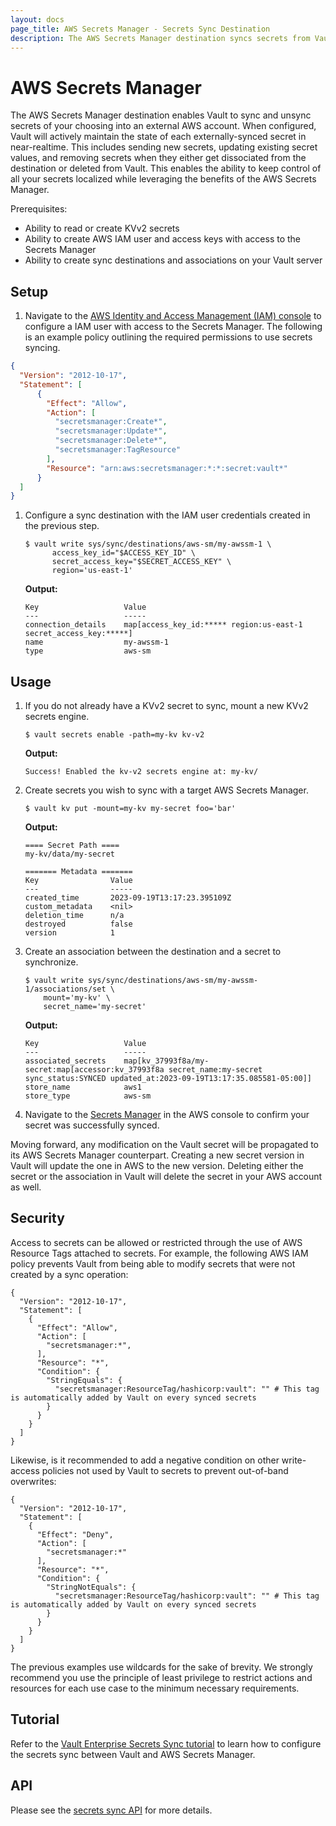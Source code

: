 ```yaml
---
layout: docs
page_title: AWS Secrets Manager - Secrets Sync Destination
description: The AWS Secrets Manager destination syncs secrets from Vault to AWS.
---
```


# AWS Secrets Manager

The AWS Secrets Manager destination enables Vault to sync and unsync secrets of your choosing into
an external AWS account. When configured, Vault will actively maintain the state of each externally-synced
secret in near-realtime. This includes sending new secrets, updating existing secret values, and removing
secrets when they either get dissociated from the destination or deleted from Vault. This enables the
ability to keep control of all your secrets localized while leveraging the benefits of the AWS Secrets Manager.

Prerequisites:
* Ability to read or create KVv2 secrets
* Ability to create AWS IAM user and access keys with access to the Secrets Manager
* Ability to create sync destinations and associations on your Vault server

## Setup

1. Navigate to the [AWS Identity and Access Management (IAM) console](https://us-east-1.console.aws.amazon.com/iamv2/home#/home)
  to configure a IAM user with access to the Secrets Manager. The following is an example policy outlining the required
  permissions to use secrets syncing.

  ```json
  {
    "Version": "2012-10-17",
    "Statement": [
        {
          "Effect": "Allow",
          "Action": [
            "secretsmanager:Create*",
            "secretsmanager:Update*",
            "secretsmanager:Delete*",
            "secretsmanager:TagResource"
          ],
          "Resource": "arn:aws:secretsmanager:*:*:secret:vault*"
        }
    ]
  }
  ```

1.	Configure a sync destination with the IAM user credentials created in the previous step.

	```shell-session
	$ vault write sys/sync/destinations/aws-sm/my-awssm-1 \
		  access_key_id="$ACCESS_KEY_ID" \
		  secret_access_key="$SECRET_ACCESS_KEY" \
		  region='us-east-1'
	```

	**Output:**

	<CodeBlockConfig hideClipboard>

	```plaintext
	Key                   Value
	---                   -----
	connection_details    map[access_key_id:***** region:us-east-1 secret_access_key:*****]
	name                  my-awssm-1
	type                  aws-sm
	```

	</CodeBlockConfig>

## Usage

1.	If you do not already have a KVv2 secret to sync, mount a new KVv2 secrets engine.

	```shell-session
	$ vault secrets enable -path=my-kv kv-v2
	```

	**Output:**

	<CodeBlockConfig hideClipboard>

	```plaintext
	Success! Enabled the kv-v2 secrets engine at: my-kv/
	```

	</CodeBlockConfig>

1. Create secrets you wish to sync with a target AWS Secrets Manager.

	```shell-session
	$ vault kv put -mount=my-kv my-secret foo='bar'
	```

	**Output:**

	<CodeBlockConfig hideClipboard>

	```plaintext
	==== Secret Path ====
	my-kv/data/my-secret

	======= Metadata =======
	Key                Value
	---                -----
	created_time       2023-09-19T13:17:23.395109Z
	custom_metadata    <nil>
	deletion_time      n/a
	destroyed          false
	version            1
	```

	</CodeBlockConfig>

1.	Create an association between the destination and a secret to synchronize.

	```shell-session
	$ vault write sys/sync/destinations/aws-sm/my-awssm-1/associations/set \
		mount='my-kv' \
		secret_name='my-secret'
	```

	**Output:**

	<CodeBlockConfig hideClipboard>

	```plaintext
	Key                   Value
	---                   -----
	associated_secrets    map[kv_37993f8a/my-secret:map[accessor:kv_37993f8a secret_name:my-secret sync_status:SYNCED updated_at:2023-09-19T13:17:35.085581-05:00]]
	store_name            aws1
	store_type            aws-sm
	```

	</CodeBlockConfig>

1. Navigate to the [Secrets Manager](https://console.aws.amazon.com/secretsmanager/) in the AWS console
	to confirm your secret was successfully synced.

Moving forward, any modification on the Vault secret will be propagated to its AWS Secrets Manager
counterpart. Creating a new secret version in Vault will update the one in AWS to the new version. Deleting either
the secret or the association in Vault will delete the secret in your AWS account as well.

## Security

Access to secrets can be allowed or restricted through the use of AWS Resource Tags attached to secrets. For example, the
following AWS IAM policy prevents Vault from being able to modify secrets that were not created by a sync operation:

  <CodeBlockConfig hideClipboard>

    {
      "Version": "2012-10-17",
      "Statement": [
        {
          "Effect": "Allow",
          "Action": [
            "secretsmanager:*",
          ],
          "Resource": "*",
          "Condition": {
            "StringEquals": {
              "secretsmanager:ResourceTag/hashicorp:vault": "" # This tag is automatically added by Vault on every synced secrets
            }
          }
        }
      ]
    }

  </CodeBlockConfig>

Likewise, is it recommended to add a negative condition on other write-access policies not used by Vault to secrets to prevent
out-of-band overwrites:

  <CodeBlockConfig hideClipboard>

    {
      "Version": "2012-10-17",
      "Statement": [
        {
          "Effect": "Deny",
          "Action": [
            "secretsmanager:*"
          ],
          "Resource": "*",
          "Condition": {
            "StringNotEquals": {
              "secretsmanager:ResourceTag/hashicorp:vault": "" # This tag is automatically added by Vault on every synced secrets
            }
          }
        }
      ]
    }

  </CodeBlockConfig>

<Warning title="Use wildcards with extreme caution">

  The previous examples use wildcards for the sake of brevity. We strongly
  recommend you use the principle of least privilege to restrict actions and
  resources for each use case to the minimum necessary requirements.
  
</Warning>

## Tutorial

Refer to the [Vault Enterprise Secrets Sync tutorial](/vault/tutorials/enterprise/secrets-sync)
to learn how to configure the secrets sync between Vault and AWS Secrets Manager.

## API

Please see the [secrets sync API](/vault/api-docs/system/secrets-sync) for more details.
